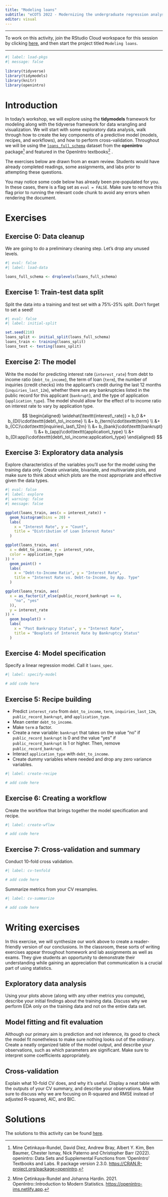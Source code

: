 ```yaml
---
title: "Modeling loans"
subtitle: "eCOTS 2022 - Modernizing the undergraduate regression analysis course"
editor: visual
---
```


------------------------------------------------------------------------

To work on this activity, join the RStudio Cloud workspace for this session by clicking [here](https://rstudio.cloud/spaces/249609/join?access_code=LTmXYxXCbfxvwRscmu9ijBwU6tk7PXFlnF2lPcj_), and then start the project titled `Modeling loans`.

------------------------------------------------------------------------

```r
#| label: load-pkgs
#| message: false
 
library(tidyverse)
library(tidymodels)
library(knitr)
library(openintro)
```

# Introduction

In today's workshop, we will explore using the **tidymodels** framework for modeling along with the tidyverse framework for data wrangling and visualization.
We will start with some exploratory data analysis, walk through how to create the key components of a predictive model (models, recipes, and workflows), and how to perform cross-validation.
Throughout we will be using the [`loans_full_schema`](http://openintrostat.github.io/openintro/reference/loans_full_schema.html) dataset from the **openintro** package[^1] and featured in the OpenIntro textbooks[^2]
.

[^1]: Mine Çetinkaya-Rundel, David Diez, Andrew Bray, Albert Y. Kim, Ben Baumer, Chester Ismay, Nick Paterno and Christopher Barr (2022).
    openintro: Data Sets and Supplemental Functions from 'OpenIntro' Textbooks and Labs.
    R package version 2.3.0.
    <https://CRAN.R-project.org/package=openintro>.

[^2]: Mine Çetinkaya-Rundel and Johanna Hardin.
    2021.
    OpenIntro::Introduction to Modern Statistics.
    [https://openintro-ims.netlify.app](https://openintro-ims.netlify.app/).

The exercises below are drawn from an exam review.
Students would have already completed readings, some assignments, and labs prior to attempting these questions.

You may notice some code below has already been pre-populated for you.
In these cases, there is a flag set as `eval = FALSE`.
Make sure to remove this flag prior to running the relevant code chunk to avoid any errors when rendering the document.

# Exercises

## Exercise 0: Data cleanup

We are going to do a preliminary cleaning step.
Let's drop any unused levels.

```r
#| eval: false
#| label: load-data

loans_full_schema <- droplevels(loans_full_schema)
```

## Exercise 1: Train-test data split

Split the data into a training and test set with a 75%-25% split.
Don't forget to set a seed!

```r
#| eval: false
#| label: initial-split

set.seed(210)
loans_split <- initial_split(loans_full_schema)
loans_train <- training(loans_split)
loans_test <- testing(loans_split)
```

## Exercise 2: The model

Write the model for predicting interest rate (`interest_rate`) from debt to income ratio (`debt_to_income`), the term of loan (`term`), the number of inquiries (credit checks) into the applicant's credit during the last 12 months (`inquiries_last_12m`), whether there are any bankruptcies listed in the public record for this applicant (`bankrupt`), and the type of application (`application_type`).
The model should allow for the effect of to income ratio on interest rate to vary by application type.

$$
\begin{aligned}
\widehat{\texttt{interest\_rate}} = b_0 &+ b_{DI}\cdot\texttt{debt\_to\_income} \\
&+ b_{term}\cdot\texttt{term} \\
&+ b_{CC}\cdot\texttt{inquiries\_last\_12m} \\ 
&+ b_{bank}\cdot\texttt{bankrupt} \\
&+ b_{app}\cdot\texttt{application\_type} \\
&+ b_{DI:app}\cdot\texttt{debt\_to\_income:application\_type}
\end{aligned}
$$

## Exercise 3: Exploratory data analysis

Explore characteristics of the variables you'll use for the model using the training data only.
Create univariate, bivariate, and multivariate plots, and make sure to think about which plots are the most appropriate and effective given the data types.

```r
#| eval: false
#| label: explore
#| warning: false
#| message: false

ggplot(loans_train, aes(x = interest_rate)) +
  geom_histogram(bins = 20) +
  labs(
    x = "Interest Rate", y = "Count",
    title = "Distribution of Loan Interest Rates"
  )

ggplot(loans_train, aes(
  x = debt_to_income, y = interest_rate,
  color = application_type
)) +
  geom_point() +
  labs(
    x = "Debt-to-Income Ratio", y = "Interest Rate",
    title = "Interest Rate vs. Debt-to-Income, by App. Type"
  )

ggplot(loans_train, aes(
  x = as_factor(if_else(public_record_bankrupt == 0,
    "no", "yes"
  )),
  y = interest_rate
)) +
  geom_boxplot() +
  labs(
    x = "Past Bankrupcy Status", y = "Interest Rate",
    title = "Boxplots of Interest Rate by Bankruptcy Status"
  )
```

## Exercise 4: Model specification

Specify a linear regression model.
Call it `loans_spec`.

```r
#| label: specify-model

# add code here
```

## Exercise 5: Recipe building

-   Predict `interest_rate` from `debt_to_income`, `term`, `inquiries_last_12m`, `public_record_bankrupt`, and `application_type`.
-   Mean center `debt_to_income`.
-   Make `term` a factor.
-   Create a new variable: `bankrupt` that takes on the value "no" if `public_record_bankrupt` is 0 and the value "yes" if `public_record_bankrupt` is 1 or higher. Then, remove `public_record_bankrupt`.
-   Interact `application_type` with `debt_to_income`.
-   Create dummy variables where needed and drop any zero variance variables.

```r
#| label: create-recipe

# add code here
```

## Exercise 6: Creating a workflow

Create the workflow that brings together the model specification and recipe.

```r
#| label: create-wflow

# add code here
```

## Exercise 7: Cross-validation and summary

Conduct 10-fold cross validation.

```r
#| label: cv-tenfold

# add code here
```

Summarize metrics from your CV resamples.

```r
#| label: cv-summarize

# add code here
```

# Writing exercises

In this exercise, we will synthesize our work above to create a reader-friendly version of our conclusions.
In the classroom, these sorts of writing exercises appear throughout homework and lab assignments as well as exams.
They give students an opportunity to demonstrate their understanding while gaining an appreciation that communication is a crucial part of using statistics.

## Exploratory data analysis

Using your plots above (along with any other metrics you compute), describe your initial findings about the training data.
Discuss why we perform EDA only on the training data and not on the entire data set.

## Model fitting and fit evaluation

Although our primary aim is prediction and not inference, its good to check the model fit nonetheless to make sure nothing looks out of the ordinary.
Create a neatly organized table of the model output, and describe your observations, such as which parameters are significant.
Make sure to interpret some coefficients appropriately.

## Cross-validation

Explain what 10-fold CV does, and why it's useful.
Display a neat table with the outputs of your CV summary, and describe your observations.
Make sure to discuss why we are focusing on R-squared and RMSE instead of adjusted R-squared, AIC, and BIC.

# Solutions

The solutions to this activity can be found [here](/activity/modeling-loans-solutions.html).

